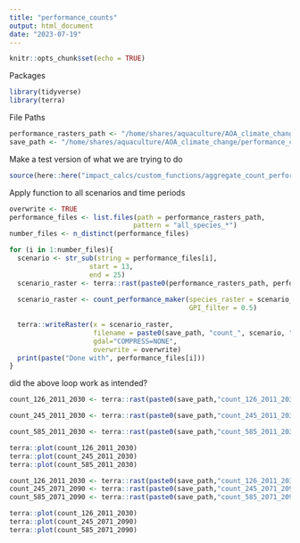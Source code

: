 ```yaml
---
title: "performance_counts"
output: html_document
date: "2023-07-19"
---
```


```r
knitr::opts_chunk$set(echo = TRUE)
```

Packages
```r
library(tidyverse)
library(terra)
```

File Paths
```r
performance_rasters_path <- "/home/shares/aquaculture/AOA_climate_change/performance_calcs/all_species_index/"
save_path <- "/home/shares/aquaculture/AOA_climate_change/performance_calcs/counts/"
```


Make a test version of what we are trying to do
```r
source(here::here("impact_calcs/custom_functions/aggregate_count_performance_maker.R"))

```

Apply function to all scenarios and time periods
```r
overwrite <- TRUE
performance_files <- list.files(path = performance_rasters_path,
                               pattern = "all_species_*")
number_files <- n_distinct(performance_files)

for (i in 1:number_files){
  scenario <- str_sub(string = performance_files[i],
                    start = 13,
                    end = 25)
  scenario_raster <- terra::rast(paste0(performance_rasters_path, performance_files[i]))
  
  scenario_raster <- count_performance_maker(species_raster = scenario_raster,
                                             GPI_filter = 0.5)
  
  terra::writeRaster(x = scenario_raster,
                     filename = paste0(save_path, "count_", scenario, ".tif"),
                     gdal="COMPRESS=NONE",
                     overwrite = overwrite)
  print(paste("Done with", performance_files[i]))
}


```

did the above loop work as intended?
```r
count_126_2011_2030 <- terra::rast(paste0(save_path,"count_126_2011_2030.tif"))

count_245_2011_2030 <- terra::rast(paste0(save_path,"count_245_2011_2030.tif")) 

count_585_2011_2030 <- terra::rast(paste0(save_path,"count_585_2011_2030.tif")) 

terra::plot(count_126_2011_2030)
terra::plot(count_245_2011_2030)
terra::plot(count_585_2011_2030)
```

```r
count_126_2011_2030 <- terra::rast(paste0(save_path,"count_126_2011_2030.tif"))
count_245_2071_2090 <- terra::rast(paste0(save_path,"count_245_2071_2090.tif")) 
count_585_2071_2090 <- terra::rast(paste0(save_path,"count_585_2071_2090.tif")) 

terra::plot(count_126_2011_2030)
terra::plot(count_245_2071_2090)
terra::plot(count_585_2071_2090)
```





